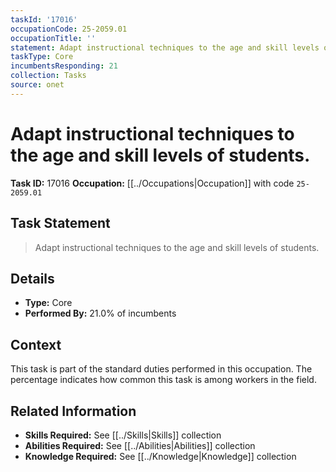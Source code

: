 ```yaml
---
taskId: '17016'
occupationCode: 25-2059.01
occupationTitle: ''
statement: Adapt instructional techniques to the age and skill levels of students.
taskType: Core
incumbentsResponding: 21
collection: Tasks
source: onet
---
```

# Adapt instructional techniques to the age and skill levels of students.

**Task ID:** 17016
**Occupation:** [[../Occupations|Occupation]] with code `25-2059.01`

## Task Statement

> Adapt instructional techniques to the age and skill levels of students.

## Details

- **Type:** Core
- **Performed By:** 21.0% of incumbents

## Context

This task is part of the standard duties performed in this occupation. The percentage indicates how common this task is among workers in the field.

## Related Information

- **Skills Required:** See [[../Skills|Skills]] collection
- **Abilities Required:** See [[../Abilities|Abilities]] collection
- **Knowledge Required:** See [[../Knowledge|Knowledge]] collection
